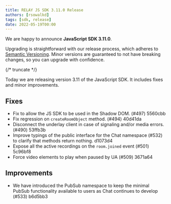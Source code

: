 ```yaml
---
title: RELAY JS SDK 3.11.0 Release
authors: [rsowalkd]
tags: [sdk, release]
date: 2022-05-19T00:00
---
```


We are happy to announce **JavaScript SDK 3.11.0**.

Upgrading is straightforward with our release process, which adheres to [Semantic Versioning](https://semver.org/).
Minor versions are guaranteed to not have breaking changes, so you can upgrade with confidence.

<ReleaseCard library="@signalwire/js" version="3.11.0" releaseType="minor"/>

{/* truncate */}

Today we are releasing version 3.11 of the JavaScript SDK. It includes fixes and minor improvements.

## Fixes
- Fix to allow the JS SDK to be used in the Shadow DOM. (#497) 5560cbb
- Fix regression on `createRoomObject` method. (#494) 40d41da
- Disconnect the underlay client in case of signaling and/or media errors. (#490) 53ffb3b
- Improve typings of the public interface for the Chat namespace (#532) to clarify that methods return nothing. d1073d4
- Expose all the active recordings on the `room.joined` event (#501) 5c96bf8
- Force video elements to play when paused by UA (#509) 3671a64

## Improvements
- We have introduced the PubSub namespace to keep the minimal PubSub functionality available to users as Chat continues to develop (#533) b6d5bb3


